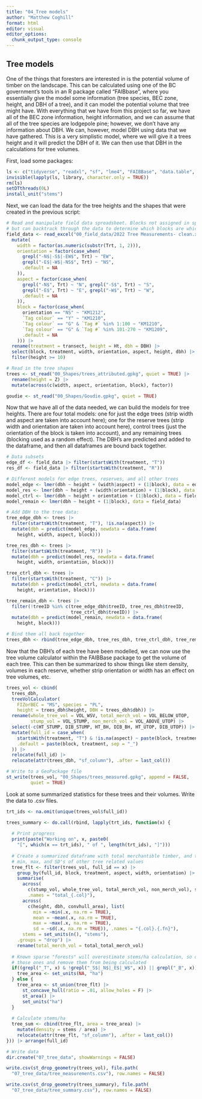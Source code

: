 ```yaml
---
title: "04_Tree models"
author: "Matthew Coghill"
format: html
editor: visual
editor_options: 
  chunk_output_type: console
---
```


## Tree models

One of the things that foresters are interested in is the potential volume of timber on the landscape. This can be calculated using one of the BC government's tools in an R package called "FAIBbase", where you essentially give the model some information (tree species, BEC zone, height, and DBH of a tree), and it can model the potential volume that tree might have. With everything that we have from this project so far, we have all of the BEC zone information, height information, and we can assume that all of the tree species are lodgepole pine; however, we don't have any information about DBH. We can, however, model DBH using data that we have gathered. This is a very simplistic model, where we will give it a trees height and it will predict the DBH of it. We can then use that DBH in the calculations for tree volumes.

First, load some packages:

```r

ls <- c("tidyverse", "readxl", "sf", "lme4", "FAIBBase", "data.table", "units")
invisible(lapply(ls, library, character.only = TRUE))
rm(ls)
setDTthreads(0L)
install_unit("stems")
```

Next, we can load the data for the tree heights and the shapes that were created in the previous script:

```r

# Read and manipulate field data spreadsheet. Blocks not assigned in spreadsheet,
# but can backtrack through the data to determine which blocks are which.
field_data <- read_excel("00_field_data/2022 Tree Measurements- clean.xlsx") |> 
  mutate(
    width = factor(as.numeric(substr(Trt, 1, 2))),
    orientation = factor(case_when(
      grepl("-N$|-S$|-EW$", Trt) ~ "EW",
      grepl("-E$|-W$|-NS$", Trt) ~ "NS",
      .default = NA
    )),
    aspect = factor(case_when(
      grepl("-N$", Trt) ~ "N", grepl("-S$", Trt) ~ "S",
      grepl("-E$", Trt) ~ "E", grepl("-W$", Trt) ~ "W",
      .default = NA
    )),
    block = factor(case_when(
      orientation == "NS" ~ "KM1212",
      `Tag colour` == "Y" ~ "KM1210",
      `Tag colour` == "G" & `Tag #` %in% 1:100 ~ "KM1210",
      `Tag colour` == "G" & `Tag #` %in% 101-270 ~ "KM1209",
      .default = NA
    ))) |>
  rename(treatment = transect, height = Ht, dbh = DBH) |> 
  select(block, treatment, width, orientation, aspect, height, dbh) |> 
  filter(height >= 10)

# Read in the tree shapes
trees <- st_read("00_Shapes/trees_attributed.gpkg", quiet = TRUE) |> 
  rename(height = Z) |> 
  mutate(across(c(width, aspect, orientation, block), factor))

goudie <- st_read("00_Shapes/Goudie.gpkg", quiet = TRUE)
```

Now that we have all of the data needed, we can build the models for tree heights. There are four total models: one for just the edge trees (strip width and aspect are taken into account here); one for the reserve trees (strip width and orientation are taken into account here), control trees (just the orientation of the block is taken into account), and any remaining trees (blocking used as a random effect). The DBH's are predicted and added to the dataframe, and then all dataframes are bound back together.

```r

# Data subsets
edge_df <- field_data |> filter(startsWith(treatment, "T"))
res_df <- field_data |> filter(startsWith(treatment, "R"))

# Different models for edge trees, reserves, and all other trees
model_edge <- lmer(dbh ~ height + (width|aspect) + (1|block), data = edge_df)
model_res <- lmer(dbh ~ height + (width|orientation) + (1|block), data = res_df)
model_ctrl <- lmer(dbh ~ height + orientation + (1|block), data = field_data)
model_remain <- lmer(dbh ~ height + (1|block), data = field_data)

# Add DBH to the tree data:
tree_edge_dbh <- trees |> 
  filter(startsWith(treatment, "T"), !is.na(aspect)) |> 
  mutate(dbh = predict(model_edge, newdata = data.frame(
    height, width, aspect, block)))

tree_res_dbh <- trees |> 
  filter(startsWith(treatment, "R")) |> 
  mutate(dbh = predict(model_res, newdata = data.frame(
    height, width, orientation, block)))

tree_ctrl_dbh <- trees |> 
  filter(startsWith(treatment, "C")) |> 
  mutate(dbh = predict(model_ctrl, newdata = data.frame(
    height, orientation, block)))

tree_remain_dbh <- trees |> 
  filter(!treeID %in% c(tree_edge_dbh$treeID, tree_res_dbh$treeID,
                        tree_ctrl_dbh$treeID)) |> 
  mutate(dbh = predict(model_remain, newdata = data.frame(
    height, block)))

# Bind them all back together
trees_dbh <- rbind(tree_edge_dbh, tree_res_dbh, tree_ctrl_dbh, tree_remain_dbh)
```

Now that the DBH's of each tree have been modelled, we can now use the tree volume calculator within the FAIBBase package to get the volume of each tree. This can then be summarized to show things like stem density, volumes in each reserve, whether strip orientation or width has an effect on tree volumes, etc.

```r

trees_vol <- cbind(
  trees_dbh,
  treeVolCalculator(
    FIZorBEC = "MS", species = "PL", 
    height = trees_dbh$height, DBH = trees_dbh$dbh)) |> 
  rename(whole_tree_vol = VOL_WSV, total_merch_vol = VOL_BELOW_UTOP,
         stump_vol = VOL_STUMP, non_merch_vol = VOL_ABOVE_UTOP) |> 
  select(-c(HT_STUMP, DIB_STUMP, HT_BH, DIB_BH, HT_UTOP, DIB_UTOP)) |> 
  mutate(full_id = case_when(
    startsWith(treatment, "T") & !is.na(aspect) ~ paste(block, treatment, aspect, sep = "_"),
    .default = paste(block, treatment, sep = "_")
  )) |> 
  relocate(full_id) |> 
  relocate(attr(trees_dbh, "sf_column"), .after = last_col())

# Write to a GeoPackage file
st_write(trees_vol, "00_Shapes/trees_measured.gpkg", append = FALSE, 
         quiet = TRUE)
```

Look at some summarized statistics for these trees and their volumes. Write the data to .csv files.

```r

trt_ids <- na.omit(unique(trees_vol$full_id))

trees_summary <- do.call(rbind, lapply(trt_ids, function(x) {
  
  # Print progress
  print(paste("Working on", x, paste0(
    "[", which(x == trt_ids), " of ", length(trt_ids), "]")))
  
  # Create a summarized dataframe with total merchantible timber, and then mean,
  # min, max, and SD's of other tree related values
  tree_flt <- filter(trees_vol, full_id == x) |> 
    group_by(full_id, block, treatment, aspect, width, orientation) |> 
    summarise(
      across(
        c(stump_vol, whole_tree_vol, total_merch_vol, non_merch_vol), sum, 
        .names = "total_{.col}"),
      across(
        c(height, dbh, convhull_area), list(
          min = ~min(.x, na.rm = TRUE), 
          mean = ~mean(.x, na.rm = TRUE), 
          max = ~max(.x, na.rm = TRUE),
          sd = ~sd(.x, na.rm = TRUE)), .names = "{.col}.{.fn}"),
      stems = set_units(n(), "stems"),
    .groups = "drop") |> 
    rename(total_merch_vol = total_total_merch_vol)
    
  # Known sparse "forests" will overestimate stems/ha calculation, so detect
  # those ones and remove them from being calculated
  if((grepl("_T", x) & !grepl("_S$|_N$|_E$|_W$", x)) || grepl("_B", x)) {
    tree_area <- set_units(NA, "ha")
  } else {
    tree_area <- st_union(tree_flt) |> 
      st_concave_hull(ratio = .01, allow_holes = F) |> 
      st_area() |> 
      set_units("ha")
  }
  
  # Calculate stems/ha
  tree_sum <- cbind(tree_flt, area = tree_area) |> 
    mutate(density = stems / area) |> 
    relocate(attr(tree_flt, "sf_column"), .after = last_col())
})) |> arrange(full_id)

# Write data
dir.create("07_tree_data", showWarnings = FALSE)

write.csv(st_drop_geometry(trees_vol), file.path(
  "07_tree_data/tree_measurements.csv"), row.names = FALSE)

write.csv(st_drop_geometry(trees_summary), file.path(
  "07_tree_data/tree_summary.csv"), row.names = FALSE)
```
